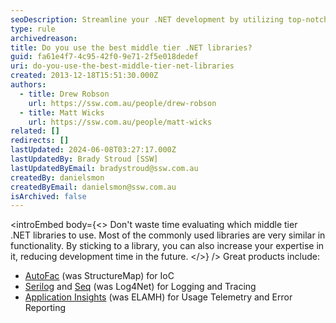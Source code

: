 ```yaml
---
seoDescription: Streamline your .NET development by utilizing top-notch middle-tier libraries such as Autofac for IoC, Serilog and Seq for logging and tracing.
type: rule
archivedreason:
title: Do you use the best middle tier .NET libraries?
guid: fa61e4f7-4c95-42f0-9e71-2f5e018dedef
uri: do-you-use-the-best-middle-tier-net-libraries
created: 2013-12-18T15:51:30.000Z
authors:
  - title: Drew Robson
    url: https://ssw.com.au/people/drew-robson
  - title: Matt Wicks
    url: https://ssw.com.au/people/matt-wicks
related: []
redirects: []
lastUpdated: 2024-06-08T03:27:17.000Z
lastUpdatedBy: Brady Stroud [SSW]
lastUpdatedByEmail: bradystroud@ssw.com.au
createdBy: danielsmon
createdByEmail: danielsmon@ssw.com.au
isArchived: false
---
```


<introEmbed
  body={<>
Don't waste time evaluating which middle tier .NET libraries to use. Most of the commonly used libraries are very similar in functionality. By sticking to a library, you can also increase your expertise in it, reducing development time in the future.
  </>}
/>
Great products include:

- [AutoFac](https://autofac.org/) (was StructureMap) for IoC
- [Serilog](https://serilog.net/) and [Seq](https://datalust.co/) (was Log4Net) for Logging and Tracing
- [Application Insights](/rules-to-better-application-insights) (was ELAMH) for Usage Telemetry and Error Reporting
